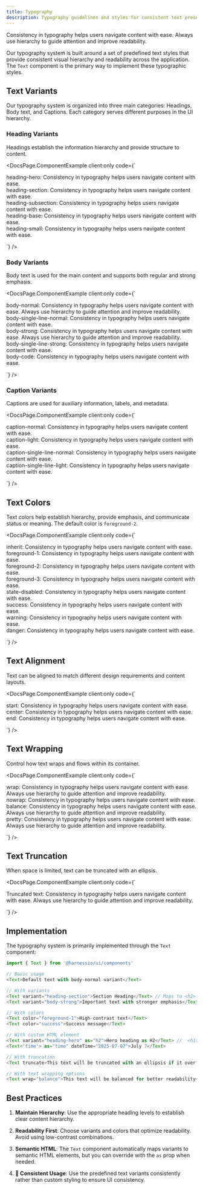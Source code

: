 ```yaml
---
title: Typography
description: Typography guidelines and styles for consistent text presentation
---
```



Consistency in typography helps users navigate content with ease. Always use hierarchy to guide attention and improve readability.

Our typography system is built around a set of predefined text styles that provide consistent visual hierarchy and readability across the application. The `Text` component is the primary way to implement these typographic styles.

## Text Variants

Our typography system is organized into three main categories: Headings, Body text, and Captions. Each category serves different purposes in the UI hierarchy.

### Heading Variants

Headings establish the information hierarchy and provide structure to content.

<DocsPage.ComponentExample
  client:only
  code={`<div className="grid gap-4">
    <div>
        <Text variant="heading-base" className="underline mb-cn-3xs">heading-hero:</Text>
        <Text variant="heading-hero" color="foreground-2">Consistency in typography helps users navigate content with ease.</Text>
    </div>
    <div>
        <Text variant="heading-base" className="underline mb-cn-3xs">heading-section:</Text>
        <Text variant="heading-section" color="foreground-2">Consistency in typography helps users navigate content with ease.</Text>
    </div>
    <div>
        <Text variant="heading-base" className="underline mb-cn-3xs">heading-subsection:</Text>
        <Text variant="heading-subsection" color="foreground-2">Consistency in typography helps users navigate content with ease.</Text>
    </div>
    <div>
        <Text variant="heading-base" className="underline mb-cn-3xs">heading-base:</Text>
        <Text variant="heading-base" color="foreground-2">Consistency in typography helps users navigate content with ease.</Text>
    </div>
    <div>
        <Text variant="heading-base" className="underline mb-cn-3xs">heading-small:</Text>
        <Text variant="heading-small" color="foreground-2">Consistency in typography helps users navigate content with ease.</Text>
    </div>
</div>`}
/>

### Body Variants

Body text is used for the main content and supports both regular and strong emphasis.

<DocsPage.ComponentExample
  client:only
  code={`<div className="grid gap-4">
    <div>
        <Text variant="heading-base" className="underline mb-cn-3xs">body-normal:</Text>
        <Text variant="body-normal">Consistency in typography helps users navigate content with ease. Always use hierarchy to guide attention and improve readability.</Text>
    </div>
    <div>
        <Text variant="heading-base" className="underline mb-cn-3xs">body-single-line-normal:</Text>
        <Text variant="body-single-line-normal">Consistency in typography helps users navigate content with ease.</Text>
    </div>
    <div>
        <Text variant="heading-base" className="underline mb-cn-3xs">body-strong:</Text>
        <Text variant="body-strong">Consistency in typography helps users navigate content with ease. Always use hierarchy to guide attention and improve readability.</Text>
    </div>
    <div>
        <Text variant="heading-base" className="underline mb-cn-3xs">body-single-line-strong:</Text>
        <Text variant="body-single-line-strong">Consistency in typography helps users navigate content with ease.</Text>
    </div>
    <div>
        <Text variant="heading-base" className="underline mb-cn-3xs">body-code:</Text>
        <Text variant="body-code" wrap="wrap">Consistency in typography helps users navigate content with ease.</Text>
    </div>
</div>`}
/>

### Caption Variants

Captions are used for auxiliary information, labels, and metadata.

<DocsPage.ComponentExample
  client:only
  code={`<div className="grid gap-4">
    <div>
        <Text variant="heading-base" className="underline mb-cn-3xs">caption-normal:</Text>
        <Text variant="caption-normal">Consistency in typography helps users navigate content with ease.</Text>
    </div>
    <div>
        <Text variant="heading-base" className="underline mb-cn-3xs">caption-light:</Text>
        <Text variant="caption-light">Consistency in typography helps users navigate content with ease.</Text>
    </div>
    <div>
        <Text variant="heading-base" className="underline mb-cn-3xs">caption-single-line-normal:</Text>
        <Text variant="caption-single-line-normal">Consistency in typography helps users navigate content with ease.</Text>
    </div>
    <div>
        <Text variant="heading-base" className="underline mb-cn-3xs">caption-single-line-light:</Text>
        <Text variant="caption-single-line-light">Consistency in typography helps users navigate content with ease.</Text>
    </div>
</div>`}
/>

## Text Colors

Text colors help establish hierarchy, provide emphasis, and communicate status or meaning. The default color is `foreground-2`.

<DocsPage.ComponentExample
  client:only
  code={`<div className="grid gap-4">
    <div>
        <Text variant="heading-base" className="underline mb-cn-3xs">inherit:</Text>
        <Text color="inherit">Consistency in typography helps users navigate content with ease.</Text>
    </div>
    <div>
        <Text variant="heading-base" className="underline mb-cn-3xs">foreground-1:</Text>
        <Text color="foreground-1">Consistency in typography helps users navigate content with ease.</Text>
    </div>
    <div>
        <Text variant="heading-base" className="underline mb-cn-3xs">foreground-2:</Text>
        <Text color="foreground-2">Consistency in typography helps users navigate content with ease.</Text>
    </div>
    <div>
        <Text variant="heading-base" className="underline mb-cn-3xs">foreground-3:</Text>
        <Text color="foreground-3">Consistency in typography helps users navigate content with ease.</Text>
    </div>
    <div>
        <Text variant="heading-base" className="underline mb-cn-3xs">state-disabled:</Text>
        <Text color="state-disabled">Consistency in typography helps users navigate content with ease.</Text>
    </div>
    <div>
        <Text variant="heading-base" className="underline mb-cn-3xs">success:</Text>
        <Text color="success">Consistency in typography helps users navigate content with ease.</Text>
    </div>
    <div>
        <Text variant="heading-base" className="underline mb-cn-3xs">warning:</Text>
        <Text color="warning">Consistency in typography helps users navigate content with ease.</Text>
    </div>
    <div>
        <Text variant="heading-base" className="underline mb-cn-3xs">danger:</Text>
        <Text color="danger">Consistency in typography helps users navigate content with ease.</Text>
    </div>
</div>`}
/>

## Text Alignment

Text can be aligned to match different design requirements and content layouts.

<DocsPage.ComponentExample
  client:only
  code={`<div className="grid gap-4">
    <div>
        <Text variant="heading-base" className="underline mb-cn-3xs">start:</Text>
        <Text align="start">Consistency in typography helps users navigate content with ease.</Text>
    </div>
    <div>
        <Text variant="heading-base" className="underline mb-cn-3xs">center:</Text>
        <Text align="center">Consistency in typography helps users navigate content with ease.</Text>
    </div>
    <div>
        <Text variant="heading-base" className="underline mb-cn-3xs">end:</Text>
        <Text align="end">Consistency in typography helps users navigate content with ease.</Text>
    </div>
</div>`}
/>

## Text Wrapping

Control how text wraps and flows within its container.

<DocsPage.ComponentExample
  client:only
  code={`<div className="grid gap-4">
    <div>
        <Text variant="heading-base" className="underline mb-cn-3xs">wrap:</Text>
        <Text wrap="wrap" className="max-w-xs">Consistency in typography helps users navigate content with ease. Always use hierarchy to guide attention and improve readability.</Text>
    </div>
    <div>
        <Text variant="heading-base" className="underline mb-cn-3xs">nowrap:</Text>
        <Text wrap="nowrap" className="block overflow-hidden">Consistency in typography helps users navigate content with ease.</Text>
    </div>
    <div>
        <Text variant="heading-base" className="underline mb-cn-3xs">balance:</Text>
        <Text wrap="balance" className="max-w-xs">Consistency in typography helps users navigate content with ease. Always use hierarchy to guide attention and improve readability.</Text>
    </div>
    <div>
        <Text variant="heading-base" className="underline mb-cn-3xs">pretty:</Text>
        <Text wrap="pretty" className="max-w-xs">Consistency in typography helps users navigate content with ease. Always use hierarchy to guide attention and improve readability.</Text>
    </div>
</div>`}
/>

## Text Truncation

When space is limited, text can be truncated with an ellipsis.

<DocsPage.ComponentExample
  client:only
  code={`<div className="grid gap-4">
    <div className="max-w-xs">
        <Text variant="heading-base" className="underline mb-cn-3xs">Truncated text:</Text>
        <Text truncate>Consistency in typography helps users navigate content with ease. Always use hierarchy to guide attention and improve readability.</Text>
    </div>
</div>`}
/>

## Implementation

The typography system is primarily implemented through the `Text` component:

```typescript jsx
import { Text } from '@harnessio/ui/components'

// Basic usage
<Text>Default text with body-normal variant</Text>

// With variants
<Text variant="heading-section">Section Heading</Text> // Maps to <h2>
<Text variant="body-strong">Important text with stronger emphasis</Text>

// With colors
<Text color="foreground-1">High-contrast text</Text>
<Text color="success">Success message</Text>

// With custom HTML element
<Text variant="heading-hero" as="h2">Hero heading as H2</Text> //  <h1> => <h2>
<Text<'time'> as="time" dateTime="2025-07-07">July 7</Text>

// With truncation
<Text truncate>This text will be truncated with an ellipsis if it overflows</Text>

// With text wrapping options
<Text wrap="balance">This text will be balanced for better readability</Text>
```

## Best Practices

1. **Maintain Hierarchy**: Use the appropriate heading levels to establish clear content hierarchy.

2. **Readability First**: Choose variants and colors that optimize readability. Avoid using low-contrast combinations.

3. **Semantic HTML**: The `Text` component automatically maps variants to semantic HTML elements, but you can override with the `as` prop when needed.

4. **🚨 Consistent Usage**: Use the predefined text variants consistently rather than custom styling to ensure UI consistency.
